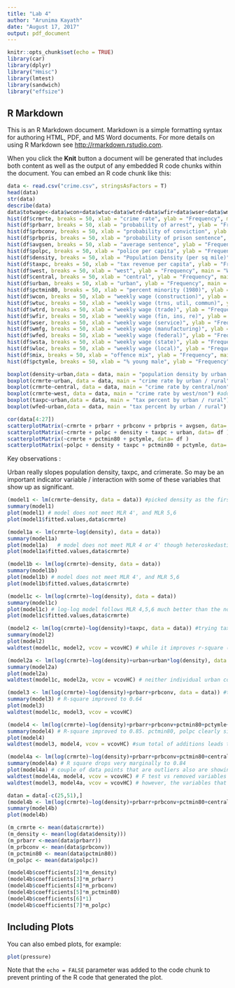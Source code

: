 ---
title: "Lab 4"
author: "Arunima Kayath"
date: "August 17, 2017"
output: pdf_document
---

```{r setup, include=FALSE}
knitr::opts_chunk$set(echo = TRUE)
library(car)
library(dplyr)
library("Hmisc")
library(lmtest)
library(sandwich)
library("effsize")
```

## R Markdown

This is an R Markdown document. Markdown is a simple formatting syntax for authoring HTML, PDF, and MS Word documents. For more details on using R Markdown see <http://rmarkdown.rstudio.com>.

When you click the **Knit** button a document will be generated that includes both content as well as the output of any embedded R code chunks within the document. You can embed an R code chunk like this:

```{r load}
data <- read.csv("crime.csv", stringsAsFactors = T)
head(data)
str(data)
describe(data)
data$totwage<-data$wcon+data$wtuc+data$wtrd+data$wfir+data$wser+data$wmfg+data$wfed+data$wsta+data$wloc
hist(df$crmrte, breaks = 50, xlab = "crime rate", ylab = "Frequency", main = "Crime Rate Hist")
hist(df$prbarr, breaks = 50, xlab = "probability of arrest", ylab = "Frequency", main = "Probability of Arrest Hist")
hist(df$prbconv, breaks = 50, xlab = "probability of conviction", ylab = "Frequency", main = "Probabiity of Conviction Hist")
hist(df$prbpris, breaks = 50, xlab = "probability of prison sentence", ylab = "Frequency", main = "Probability of Prison Sentence Hist")
hist(df$avgsen, breaks = 50, xlab = "average sentence", ylab = "Frequency", main = "Average Sentence Hist")
hist(df$polpc, breaks = 50, xlab = "police per capita", ylab = "Frequency", main = "Police Per Capita Hist")
hist(df$density, breaks = 50, xlab = "Population Density (per sq mile)", ylab = "Frequency", main = "Population Density Hist")
hist(df$taxpc, breaks = 50, xlab = "tax revenue per capita", ylab = "Frequency", main = "Tax Revenue Per Capita Hist")
hist(df$west, breaks = 50, xlab = "west", ylab = "Frequency", main = "West Hist")
hist(df$central, breaks = 50, xlab = "central", ylab = "Frequency", main = "Central Hist")
hist(df$urban, breaks = 50, xlab = "urban", ylab = "Frequency", main = "Urban Hist")
hist(df$pctmin80, breaks = 50, xlab = "percent minority (1980)", ylab = "Frequency", main = "Percent Minority Hist")
hist(df$wcon, breaks = 50, xlab = "weekly wage (construction)", ylab = "Frequency", main = "Weekly Wage, Construction Hist")
hist(df$wtuc, breaks = 50, xlab = "weekly wage (trns, util, commun)", ylab = "Frequency", main = "Weekly Wage, Trans/Util/Comms Hist")
hist(df$wtrd, breaks = 50, xlab = "weekly wage (trade)", ylab = "Frequency", main = "Weekly Wage, Trade Hist")
hist(df$wfir, breaks = 50, xlab = "weekly wage (fin, ins, re)", ylab = "Frequency", main = "Weekly Wage, Fins/Ins/RealEstate Hist")
hist(df$wser, breaks = 50, xlab = "weekly wage (service)", ylab = "Frequency", main = "Weekly Wage, Service Hist")
hist(df$wmfg, breaks = 50, xlab = "weekly wage (manufacturing)", ylab = "Frequency", main = "Weekly Wage, Manufacturing")
hist(df$wfed, breaks = 50, xlab = "weekly wage (federal)", ylab = "Frequency", main = "Weekly Wage, Federal Hist")
hist(df$wsta, breaks = 50, xlab = "weekly wage (state)", ylab = "Frequency", main = "Weekly Wage, State")
hist(df$wloc, breaks = 50, xlab = "weekly wage (local)", ylab = "Frequency", main = "Weekly Wage, Local Hist")
hist(df$mix, breaks = 50, xlab = "offence mix", ylab = "Frequency", main = "Offence Mix Hist")
hist(df$pctymle, breaks = 50, xlab = "% young male", ylab = "Frequency", main = "Percent Young Male Hist")

boxplot(density~urban,data = data, main = "population density by urban / rural") # additional plot
boxplot(crmrte~urban, data = data, main = "crime rate by urban / rural") #additional plot
boxplot(crmrte~central, data = data, main = "crime rate by central/non") #additional plot
boxplot(crmrte~west, data = data, main = "crime rate by west/non") #additional plot
boxplot(taxpc~urban,data = data, main = "tax percent by urban / rural") #additional plot
boxplot(wfed~urban,data = data, main = "tax percent by urban / rural") #additional plot

cor(data[4:27])
scatterplotMatrix(~crmrte + prbarr + prbconv + prbpris + avgsen, data= df )
scatterplotMatrix(~crmrte + polpc + density + taxpc + urban, data= df )
scatterplotMatrix(~crmrte + pctmin80 + pctymle, data= df )
scatterplotMatrix(~polpc + density + taxpc + pctmin80 + pctymle, data= df )
```

Key observations :

Urban really slopes population density, taxpc, and crimerate. So may be an important indicator variable / interaction with some of these variables that show up as significant.


```{r models}
(model1 <- lm(crmrte~density, data = data)) #picked density as the first variable as it shows the most correlation.
summary(model1) 
plot(model1) # model does not meet MLR 4', and MLR 5,6
plot(model1$fitted.values,data$crmrte)

(model1a <- lm(crmrte~log(density), data = data))
summary(model1a) 
plot(model1a)   # model does not meet MLR 4 or 4' though heteroskedasticity reduces substantially.
plot(model1a$fitted.values,data$crmrte)

(model1b <- lm(log(crmrte)~density, data = data))
summary(model1b) 
plot(model1b) # model does not meet MLR 4', and MLR 5,6
plot(model1b$fitted.values,data$crmrte)

(model1c <- lm(log(crmrte)~log(density), data = data))
summary(model1c) 
plot(model1c) # log-log model follows MLR 4,5,6 much better than the non-trandformed or log-level, level-log values. So further analysis builds on this.
plot(model1c$fitted.values,data$crmrte) 

(model2 <- lm(log(crmrte)~log(density)+taxpc, data = data)) #trying taxpc as the second variable as within set of next highest correlations.
summary(model2)
plot(model2) 
waldtest(model1c, model2, vcov = vcovHC) # while it improves r-square (0.48 to 0.53, not significant in F-test. P-value ~ 0.09)

(model2a <- lm(log(crmrte)~log(density)+urban+urban*log(density), data = data)) #trying urban as a variable as also high correlation
summary(model2a)
plot(model2a) 
waldtest(model1c, model2a, vcov = vcovHC) # neither individual urban co-eff or overall F-test is significant. Effect is probably picked up in the density function.

(model3 <- lm(log(crmrte)~log(density)+prbarr+prbconv, data = data)) #tried all 4 of the variables that point to consequence of crim - ie probability of being arrested, convicted, prison, and average sentence. Only the first we had significant p-values, and overall had significant F-test. So kept the first two and that is model 2.
summary(model3) # R-square improved to 0.64
plot(model3)
waldtest(model1c, model3, vcov = vcovHC) 

(model4 <- lm(log(crmrte)~log(density)+prbarr+prbconv+pctmin80+pctymle+totwage+west+central+polpc, data = data)) #trying remaining variables that seemed to have meaningful correlation. 
summary(model4) # R-square improved to 0.85. pctmin80, polpc clearly significant. central marginally significant. Rest additional variables not significant.
plot(model4)
waldtest(model3, model4, vcov = vcovHC) #sum total of additions leads to significant improvement.

(model4a <- lm(log(crmrte)~log(density)+prbarr+prbconv+pctmin80+central+polpc, data = data)) #model that takes out individually non-significant variables from previous all inclusive model.
summary(model4a) # R square drops very marginally to 0.84
plot(model4a) # couple of data points that are outliers also are showing up as material cook's distance ie high influence.
waldtest(model4a, model4, vcov = vcovHC) # F test vs removed variables shows that the additional variables were not jointly significant.
waldtest(model3, model4a, vcov = vcovHC) # however, the variables that have been kept vs model 3 are jointly significant.

datan = data[-c(25,51),]
(model4b <- lm(log(crmrte)~log(density)+prbarr+prbconv+pctmin80+central+polpc, data = datan)) #restimating the model co-efficients without the two outlier observations.
summary(model4b)
plot(model4b)

(m_crmrte <- mean(data$crmrte))
(m_density <- mean(log(data$density)))
(m_prbarr <-mean(data$prbarr))
(m_prbconv <- mean(data$prbconv))
(m_pctmin80 <- mean(data$pctmin80))
(m_polpc <- mean(data$polpc))

(model4b$coefficients[2]*m_density)
(model4b$coefficients[3]*m_prbarr)
(model4b$coefficients[4]*m_prbconv)
(model4b$coefficients[5]*m_pctmin80)
(model4b$coefficients[6]*1)
(model4b$coefficients[7]*m_polpc)
```

## Including Plots

You can also embed plots, for example:

```{r pressure, echo=FALSE}
plot(pressure)
```

Note that the `echo = FALSE` parameter was added to the code chunk to prevent printing of the R code that generated the plot.
